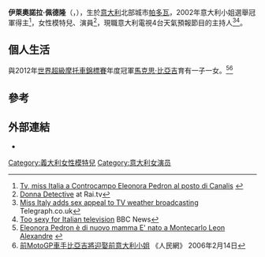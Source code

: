 {{Infobox person
| name        = Eleonora Pedron
| image       = Eleonora Pedron.jpg
| caption     = 
| birth_name  = 
| birth_date  = {{Birth date and age|1982|7|13}} 
| birth_place = [[意大利|意大利]][[帕多瓦|帕多瓦]]
| nationality = [[意大利人|意大利人]] 
| occupation  = 模特兒、演員
| yearsactive = 2002年至今
}}
'''伊萊奧諾拉·佩德隆'''（{{lang-it|'''Eleonora Pedron'''}}，{{bd|1982年|7月13日}}），生於[[意大利|意大利]]北部城市[[帕多瓦|帕多瓦]]，2002年意大利小姐選舉冠軍得主<ref>[http://www.repubblica.it/2003/h/rubriche/spycalcio/pedronn/pedronn.html Tv, miss Italia a Controcampo Eleonora Pedron al posto di Canalis] {{Wayback|url=http://www.repubblica.it/2003/h/rubriche/spycalcio/pedronn/pedronn.html |date=20160304060141 }}{{it}}</ref>，女性模特兒、演員<ref>[http://www.donnadetective.rai.it/ Donna Detective] {{Wayback|url=http://www.donnadetective.rai.it/ |date=20170108042040 }} at Rai.tv{{it}}</ref>，現職意大利電視4台天氣預報節目的主持人<ref>[http://www.telegraph.co.uk/news/worldnews/europe/italy/1441440/Miss-Italy-adds-sex-appeal-to-TV-weather-broadcasting.html Miss Italy adds sex appeal to TV weather broadcasting] {{Wayback|url=http://www.telegraph.co.uk/news/worldnews/europe/italy/1441440/Miss-Italy-adds-sex-appeal-to-TV-weather-broadcasting.html |date=20160229072848 }} Telegraph.co.uk{{en}}</ref><ref>[http://news.bbc.co.uk/2/hi/europe/3673239.stm Too sexy for Italian television] {{Wayback|url=http://news.bbc.co.uk/2/hi/europe/3673239.stm |date=20170624132358 }} BBC News{{en}}</ref>。

==個人生活==
與2012年[[世界超級摩托車錦標賽|世界超級摩托車錦標賽]]年度冠軍[[馬克思·比亞吉|馬克思·比亞吉]]育有一子一女。<ref>[http://corrieredelveneto.corriere.it/veneto/notizie/cronaca/2010/16-dicembre-2010/eleonora-pedron-nuovo-mamma-nato-montecarlo-leon-alexandre--18192190696.shtml Eleonora Pedron è di nuovo mamma E' nato a Montecarlo Leon Alexandre] {{Wayback|url=http://corrieredelveneto.corriere.it/veneto/notizie/cronaca/2010/16-dicembre-2010/eleonora-pedron-nuovo-mamma-nato-montecarlo-leon-alexandre--18192190696.shtml |date=20160303225727 }}{{it}}</ref><ref>[http://sports.people.com.cn/BIG5/31928/32032/33894/33898/4104619.html 前MotoGP車手比亞吉將迎娶前意大利小姐] {{webarchive|url=https://web.archive.org/web/20100613215039/http://sports.people.com.cn/BIG5/31928/32032/33894/33898/4104619.html |date=2010-06-13 }}《人民網》 2006年2月14日</ref> 

==參考==
{{reflist|2}}

==外部連結==
*{{IMDb name|2286531}}


{{DEFAULTSORT:Pedron, Eleonora}}

[[Category:義大利女性模特兒|Category:義大利女性模特兒]]
[[Category:意大利女演员|Category:意大利女演员]]

{{Italy-bio-stub}}